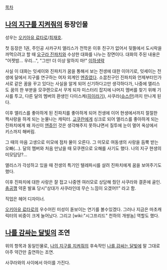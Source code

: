 [[목차]]
== [[나의 지구를 지켜줘]]의 등장인물 == 
성우는 [[오키아유 료타로]]/[[최재호]].

첫 등장은 1권, 주인공 사카구치 앨리스가 전학온 이후 친구가 없어서 뒷뜰에서 도시락을 까먹으려고 할 때 [[오구라 진파치]]와 수상한 대화를 나누는 장면이다.
대화의 주된 내용은 "어젯밤... 우리...", "그만! 더 이상 말하지 마!" [[이하생략]]

사실 이 대화는 잇세이와 진파치가 꿈을 통해서 보는 전생에 대한 이야기로, 잇세이는 전생에 달에서 지구를 연구하는 여자 외계인 [[엔쥬]]였다. 소꿉친구인 진파치와 언제부터인가 서로 같은 꿈을 꾸고 있다는 사실을 알게 되어 신기하다고만 생각하다가, 나중에 앨리스도 꿈의 한 부분을 모쿠렌으로서 꾸게 되자 미스터리 잡지에 나머지 멤버를 찾기 위해 기사를 투고, 다른 달의 멤버의 환생인 다이스케([[히이라기]]), 사쿠라([[슈스란]])까지 만나게 된다.

이후 앨리스를 좋아하게 된 진파치를 좋아하게 되어 전생에 이어 현생에서까지 절절한 짝사랑을 하게 되는 눈물나는 캐릭터. [[교쿠란]]에게 싱크로 되어 앨리스를 좋아하게 되는 진파치에게 왜 자신이 [[엔쥬]]인 것은 생각해주지 못하냐면서 질투에 눈이 멀어 옥상에서 키스까지 해버림.

그 때의 마음 고생으로 미모에 점차 물이 오른다. 그 미모로 여동생의 사랑을 듬뿍 받는 오빠(...). 달의 멤버와 처음 만났을 때 모쿠렌으로 오해를 사기도 했다.
나의 지구 현생의 미모담당?...

앨리스가 각성하고 있을 때 전생의 특기인 텔레파시를 살려 진파치에게 꿈을 보여주기도 했다.

이후 진파치에 대한 사랑은 잘 접고 나중엔 여러모로 상담해 줬던 사쿠라와 결혼에 골인. [[충공깽]]
약혼 발표 당시"상대가 사쿠라인데 무슨 느낌이 오겠어!!" 라고 함.

직업은 헤어 디자이너.

[[오키아유 료타로]]의 우수어린 미성이 돋보이는 연기를 볼수있겠다. 그러나 지금은 마초캐릭터의 비중이 크게 늘어났다. 그리고 [wiki:"시그프리드" 천하의 개쌍놈] 역할도 했다.

== [[나를 감싸는 달빛]]의 조연 ==
위의 항목과 동일인물로, [[나의 지구를 지켜줘]]의 후속작인 [[나를 감싸는 달빛]]에 말 그대로 아주 약간만 출연하는 조연.

사쿠라와의 사이에서 아이를 가진다.
